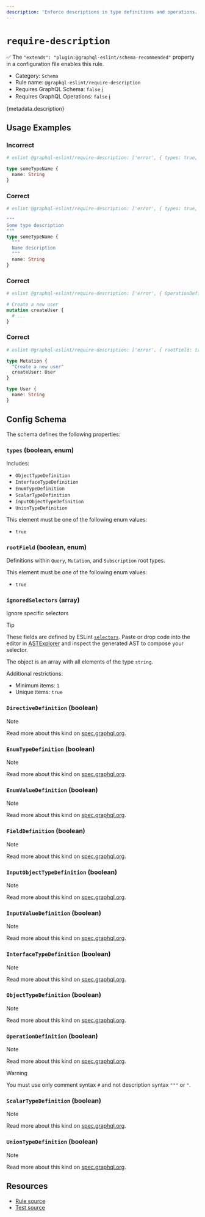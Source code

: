 ```yaml
---
description: 'Enforce descriptions in type definitions and operations.'
---
```


# `require-description`

✅ The `"extends": "plugin:@graphql-eslint/schema-recommended"` property in a configuration file
enables this rule.

- Category: `Schema`
- Rule name: `@graphql-eslint/require-description`
- Requires GraphQL Schema: `false`
  [ℹ️](/docs/getting-started#extended-linting-rules-with-graphql-schema)
- Requires GraphQL Operations: `false`
  [ℹ️](/docs/getting-started#extended-linting-rules-with-siblings-operations)

{metadata.description}

## Usage Examples

### Incorrect

```graphql
# eslint @graphql-eslint/require-description: ['error', { types: true, FieldDefinition: true }]

type someTypeName {
  name: String
}
```

### Correct

```graphql
# eslint @graphql-eslint/require-description: ['error', { types: true, FieldDefinition: true }]

"""
Some type description
"""
type someTypeName {
  """
  Name description
  """
  name: String
}
```

### Correct

```graphql
# eslint @graphql-eslint/require-description: ['error', { OperationDefinition: true }]

# Create a new user
mutation createUser {
  # ...
}
```

### Correct

```graphql
# eslint @graphql-eslint/require-description: ['error', { rootField: true }]

type Mutation {
  "Create a new user"
  createUser: User
}

type User {
  name: String
}
```

## Config Schema

The schema defines the following properties:

### `types` (boolean, enum)

Includes:

- `ObjectTypeDefinition`
- `InterfaceTypeDefinition`
- `EnumTypeDefinition`
- `ScalarTypeDefinition`
- `InputObjectTypeDefinition`
- `UnionTypeDefinition`

This element must be one of the following enum values:

- `true`

### `rootField` (boolean, enum)

Definitions within `Query`, `Mutation`, and `Subscription` root types.

This element must be one of the following enum values:

- `true`

### `ignoredSelectors` (array)

Ignore specific selectors

> [!TIP]
>
> These fields are defined by ESLint
> [`selectors`](https://eslint.org/docs/developer-guide/selectors). Paste or drop code into the
> editor in [ASTExplorer](https://astexplorer.net) and inspect the generated AST to compose your
> selector.

The object is an array with all elements of the type `string`.

Additional restrictions:

- Minimum items: `1`
- Unique items: `true`

### `DirectiveDefinition` (boolean)

> [!NOTE]
>
> Read more about this kind on
> [spec.graphql.org](https://spec.graphql.org/October2021/#DirectiveDefinition).

### `EnumTypeDefinition` (boolean)

> [!NOTE]
>
> Read more about this kind on
> [spec.graphql.org](https://spec.graphql.org/October2021/#EnumTypeDefinition).

### `EnumValueDefinition` (boolean)

> [!NOTE]
>
> Read more about this kind on
> [spec.graphql.org](https://spec.graphql.org/October2021/#EnumValueDefinition).

### `FieldDefinition` (boolean)

> [!NOTE]
>
> Read more about this kind on
> [spec.graphql.org](https://spec.graphql.org/October2021/#FieldDefinition).

### `InputObjectTypeDefinition` (boolean)

> [!NOTE]
>
> Read more about this kind on
> [spec.graphql.org](https://spec.graphql.org/October2021/#InputObjectTypeDefinition).

### `InputValueDefinition` (boolean)

> [!NOTE]
>
> Read more about this kind on
> [spec.graphql.org](https://spec.graphql.org/October2021/#InputValueDefinition).

### `InterfaceTypeDefinition` (boolean)

> [!NOTE]
>
> Read more about this kind on
> [spec.graphql.org](https://spec.graphql.org/October2021/#InterfaceTypeDefinition).

### `ObjectTypeDefinition` (boolean)

> [!NOTE]
>
> Read more about this kind on
> [spec.graphql.org](https://spec.graphql.org/October2021/#ObjectTypeDefinition).

### `OperationDefinition` (boolean)

> [!NOTE]
>
> Read more about this kind on
> [spec.graphql.org](https://spec.graphql.org/October2021/#OperationDefinition).

> [!WARNING]
>
> You must use only comment syntax `#` and not description syntax `"""` or `"`.

### `ScalarTypeDefinition` (boolean)

> [!NOTE]
>
> Read more about this kind on
> [spec.graphql.org](https://spec.graphql.org/October2021/#ScalarTypeDefinition).

### `UnionTypeDefinition` (boolean)

> [!NOTE]
>
> Read more about this kind on
> [spec.graphql.org](https://spec.graphql.org/October2021/#UnionTypeDefinition).

## Resources

- [Rule source](https://github.com/dimaMachina/graphql-eslint/tree/master/packages/plugin/src/rules/require-description.ts)
- [Test source](https://github.com/dimaMachina/graphql-eslint/tree/master/packages/plugin/__tests__/require-description.spec.ts)

